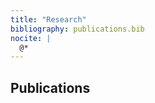 ```yaml
---
title: "Research"
bibliography: publications.bib
nocite: |
  @*
---
```


## Publications

<!-- {% bibliography %} -->
